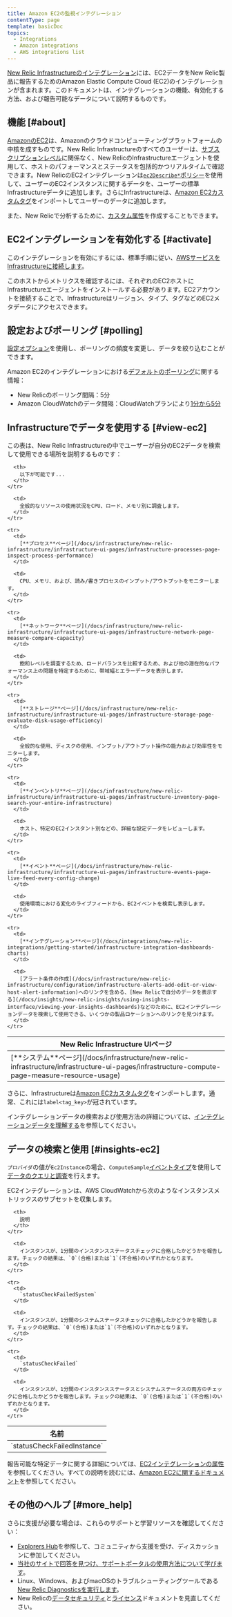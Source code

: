 ```yaml
---
title: Amazon EC2の監視インテグレーション
contentType: page
template: basicDoc
topics:
  - Integrations
  - Amazon integrations
  - AWS integrations list
---
```


[New Relic Infrastructureのインテグレーション](/docs/infrastructure/integrations-getting-started/getting-started/introduction-infrastructure-integrations)には、EC2データをNew Relic製品に報告するためのAmazon Elastic Compute Cloud (EC2)のインテグレーションが含まれます。このドキュメントは、インテグレーションの機能、有効化する方法、および報告可能なデータについて説明するものです。

## 機能 [#about]

[AmazonのEC2](https://aws.amazon.com/ec2/)は、Amazonのクラウドコンピューティングプラットフォームの中核を成すものです。New Relic Infrastructureのすべてのユーザーは、[サブスクリプションレベル](https://newrelic.com/infrastructure/pricing)に関係なく、New RelicのInfrastructureエージェントを使用して、ホストのパフォーマンスとステータスを包括的かつリアルタイムで確認できます。New RelicのEC2インテグレーションは[`ec2Describe*`ポリシー](/docs/infrastructure/infrastructure-integrations/getting-started/integrations-managed-policies)を使用して、ユーザーのEC2インスタンスに関するデータを、ユーザーの標準Infrastructureデータに追加します。さらにInfrastructureは、[Amazon EC2カスタムタグ](http://docs.aws.amazon.com/AWSEC2/latest/UserGuide/Using_Tags.html)をインポートしてユーザーのデータに追加します。

また、New Relicで分析するために、[カスタム属性](/docs/infrastructure/new-relic-infrastructure/configuration/configure-infrastructure-agent#attributes)を作成することもできます。

## EC2インテグレーションを有効化する [#activate]

このインテグレーションを有効にするには、標準手順に従い、[AWSサービスをInfrastructureに接続します](https://docs.newrelic.co.jp/docs/infrastructure/infrastructure-integrations/getting-started/connect-aws-integrations-infrastructure)。

<Callout variant="important">
  このホストからメトリクスを確認するには、それぞれのEC2ホストにInfrastructureエージェントをインストールする必要があります。EC2アカウントを接続することで、Infrastructureはリージョン、タイプ、タグなどのEC2メタデータにアクセスできます。
</Callout>

## 設定およびポーリング [#polling]

[設定オプション](/docs/integrations/new-relic-integrations/getting-started/configure-polling-frequency-data-collection-cloud-integrations)を使用し、ポーリングの頻度を変更し、データを絞り込むことができます。

Amazon EC2のインテグレーションにおける[デフォルトのポーリング](/docs/infrastructure/amazon-integrations/aws-integrations-list/aws-polling-intervals-infrastructure-integrations)に関する情報：

* New Relicのポーリング間隔：5分
* Amazon CloudWatchのデータ間隔：CloudWatchプランにより[1分から5分](http://docs.aws.amazon.com/AmazonCloudWatch/latest/monitoring/ebs-metricscollected.html)

## Infrastructureでデータを使用する [#view-ec2]

この表は、New Relic Infrastructureの中でユーザーが自分のEC2データを検索して使用できる場所を説明するものです：

<Table>
  <thead>
    <tr>
      <th style={{ width: "210px" }}>
        New Relic Infrastructure UIページ
      </th>

      <th>
        以下が可能です...
      </th>
    </tr>
  </thead>

  <tbody>
    <tr>
      <td>
        [**システム**ページ](/docs/infrastructure/new-relic-infrastructure/infrastructure-ui-pages/infrastructure-compute-page-measure-resource-usage)
      </td>

      <td>
        全般的なリソースの使用状況をCPU、ロード、メモリ別に調査します。
      </td>
    </tr>

    <tr>
      <td>
        [**プロセス**ページ](/docs/infrastructure/new-relic-infrastructure/infrastructure-ui-pages/infrastructure-processes-page-inspect-process-performance)
      </td>

      <td>
        CPU、メモリ、および、読み/書きプロセスのインプット/アウトプットをモニターします。
      </td>
    </tr>

    <tr>
      <td>
        [**ネットワーク**ページ](/docs/infrastructure/new-relic-infrastructure/infrastructure-ui-pages/infrastructure-network-page-measure-compare-capacity)
      </td>

      <td>
        飽和レベルを調査するため、ロードバランスを比較するため、および他の潜在的なパフォーマンス上の問題を特定するために、帯域幅とエラーデータを表示します。
      </td>
    </tr>

    <tr>
      <td>
        [**ストレージ**ページ](/docs/infrastructure/new-relic-infrastructure/infrastructure-ui-pages/infrastructure-storage-page-evaluate-disk-usage-efficiency)
      </td>

      <td>
        全般的な使用、ディスクの使用、インプット/アウトプット操作の能力および効率性をモニターします。
      </td>
    </tr>

    <tr>
      <td>
        [**インベントリ**ページ](/docs/infrastructure/new-relic-infrastructure/infrastructure-ui-pages/infrastructure-inventory-page-search-your-entire-infrastructure)
      </td>

      <td>
        ホスト、特定のEC2インスタント別などの、詳細な設定データをレビューします。
      </td>
    </tr>

    <tr>
      <td>
        [**イベント**ページ](/docs/infrastructure/new-relic-infrastructure/infrastructure-ui-pages/infrastructure-events-page-live-feed-every-config-change)
      </td>

      <td>
        使用環境における変化のライブフィードから、EC2イベントを検索し表示します。
      </td>
    </tr>

    <tr>
      <td>
        [**インテグレーション**ページ](/docs/integrations/new-relic-integrations/getting-started/infrastructure-integration-dashboards-charts)
      </td>

      <td>
        [アラート条件の作成](/docs/infrastructure/new-relic-infrastructure/configuration/infrastructure-alerts-add-edit-or-view-host-alert-information)へのリンクを含める、[New Relicで自分のデータを表示する](/docs/insights/new-relic-insights/using-insights-interface/viewing-your-insights-dashboards)などのために、EC2インテグレーションデータを検索して使用できる、いくつかの製品ロケーションへのリンクを見つけます。
      </td>
    </tr>
  </tbody>
</Table>

さらに、Infrastructureは[Amazon EC2カスタムタグ](http://docs.aws.amazon.com/AWSEC2/latest/UserGuide/Using_Tags.html)をインポートします。通常、これには`label<tag_key>`が冠されています。

インテグレーションデータの検索および使用方法の詳細については、[インテグレーションデータを理解する](/docs/infrastructure/integrations/find-use-infrastructure-integration-data)を参照してください。

## データの検索と使用 [#insights-ec2]

`プロバイダ`の値が`Ec2Instance`の場合、`ComputeSample`[イベントタイプ](/docs/insights/use-insights-ui/getting-started/introduction-new-relic-insights#event-type)を使用して[データのクエリと調査](https://docs.newrelic.co.jp/docs/using-new-relic/data/understand-data/query-new-relic-data)を行えます。

EC2インテグレーションは、AWS CloudWatchから次のようなインスタンスメトリックスのサブセットを収集します。

<Table style={{ fontSize: "12pt" }}>
  <thead>
    <tr>
      <th style={{ width: "230px" }}>
        名前
      </th>

      <th>
        説明
      </th>
    </tr>
  </thead>

  <tbody>
    <tr>
      <td>
        `statusCheckFailedInstance`
      </td>

      <td>
        インスタンスが、1分間のインスタンスステータスチェックに合格したかどうかを報告します。チェックの結果は、`0`(合格)または`1`(不合格)のいずれかとなります。
      </td>
    </tr>

    <tr>
      <td>
        `statusCheckFailedSystem`
      </td>

      <td>
        インスタンスが、1分間のシステムステータスチェックに合格したかどうかを報告します。チェックの結果は、`0`(合格)または`1`(不合格)のいずれかとなります。
      </td>
    </tr>

    <tr>
      <td>
        `statusCheckFailed`
      </td>

      <td>
        インスタンスが、1分間のインスタンスステータスとシステムステータスの両方のチェックに合格したかどうかを報告します。チェックの結果は、`0`(合格)または`1`(不合格)のいずれかとなります。
      </td>
    </tr>
  </tbody>
</Table>

報告可能な特定データに関する詳細については、[EC2インテグレーションの属性](/docs/infrastructure/new-relic-infrastructure/data-instrumentation/default-infrastructure-attributes-events#aws-ec2-attributes)を参照してください。すべての説明を読むには、[Amazon EC2に関するドキュメント](https://aws.amazon.com/documentation/ec2/)を参照してください。

## その他のヘルプ [#more_help]

さらに支援が必要な場合は、これらのサポートと学習リソースを確認してください：

* [Explorers Hub](https://discuss.newrelic.com/)を参照して、コミュニティから支援を受け、ディスカッションに参加してください。
* [当社のサイトで回答を見つけ、サポートポータルの使用方法について学びます](/docs/using-new-relic/welcome-new-relic/get-started/find-help-use-support-portal)。
* Linux、Windows、およびmacOSのトラブルシューティングツールである[New Relic Diagnosticsを実行します](/docs/using-new-relic/cross-product-functions/troubleshooting/new-relic-diagnostics)。
* New Relicの[データセキュリティ](/docs/security)と[ライセンス](/docs/licenses)ドキュメントを見直してください。
